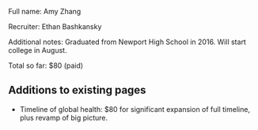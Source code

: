 Full name: Amy Zhang

Recruiter: Ethan Bashkansky

Additional notes: Graduated from Newport High School in 2016. Will start college in August.

Total so far: $80 (paid)

== Additions to existing pages ==

* Timeline of global health: $80 for significant expansion of full timeline, plus revamp of big picture.

